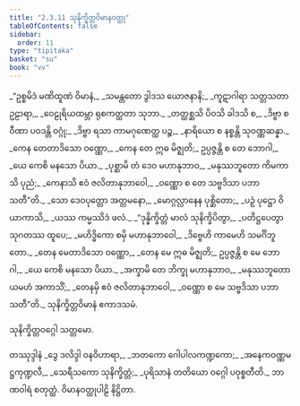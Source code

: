 ```yaml
---
title: "2.3.11 သုနိက္ခိတ္တဝိမာနဝတ္ထု"
tableOfContents: false
sidebar:
  order: 11
type: "tipitaka"
basket: "su"
book: "vv"
---
```



<DynamicBreadcrumb />

<Division number="1282" book="vv" e="ch" v="19" p="124">

<Paragraph number="1136" type="verses" book="vv">
_“ဥစ္စမိဒံ မဏိထူဏံ ဝိမာနံ,_  
_သမန္တတော ဒွါဒသ ယောဇနာနိ;_  
_ကူဋာဂါရာ သတ္တသတာ ဥဠာရာ,_  
_ဝေဠုရိယထမ္ဘာ ရုစကတ္ထတာ သုဘာ._  

</Paragraph>

</Division>
<Division number="1283" book="vv" e="ch" v="19" p="124">

<Paragraph number="1137" type="verses" book="vv">
_တတ္ထစ္ဆသိ ပိဝသိ ခါဒသိ စ,_  
_ဒိဗ္ဗာ စ ဝီဏာ ပဝဒန္တိ ဝဂ္ဂုံ;_  
_ဒိဗ္ဗာ ရသာ ကာမဂုဏေတ္ထ ပဉ္စ,_  
_နာရိယော စ နစ္စန္တိ သုဝဏ္ဏဆန္နာ._  

</Paragraph>

</Division>
<Division number="1284" book="vv" e="ch" v="19" p="124">

<Paragraph number="1138" type="verses" book="vv">
_ကေန တေတာဒိသော ဝဏ္ဏော,_  
_ကေန တေ ဣဓ မိဇ္ဈတိ;_  
ဥပ္ပဇ္ဇန္တိ စ တေ ဘောဂါ,_  
_ယေ ကေစိ မနသော ပိယာ._  

</Paragraph>

</Division>
<Division number="1285" book="vv" e="ch" v="19" p="125">

<Paragraph number="1139" type="verses" book="vv">
_ပုစ္ဆာမိ တံ ဒေဝ မဟာနုဘာဝ,_  
_မနုဿဘူတော ကိမကာသိ ပုညံ;_  
_ကေနာသိ ဧဝံ ဇလိတာနုဘာဝေါ,_  
_ဝဏ္ဏော စ တေ သဗ္ဗဒိသာ ပဘာသတီ”တိ._  

</Paragraph>

</Division>
<Division number="1286" book="vv" e="ch" v="19" p="125">

<Paragraph number="1140" type="verses" book="vv">
_သော ဒေဝပုတ္တော အတ္တမနော,_  
_မောဂ္ဂလ္လာနေန ပုစ္ဆိတော;_  
_ပဉှံ ပုဋ္ဌော ဝိယာကာသိ,_  
_ယဿ ကမ္မဿိဒံ ဖလံ._  

</Paragraph>

</Division>
<Division number="1287" book="vv" e="ch" v="19" p="125">

<Paragraph number="1141" type="verses" book="vv">
_“ဒုန္နိက္ခိတ္တံ မာလံ သုနိက္ခိပိတွာ,_  
_ပတိဋ္ဌပေတွာ သုဂတဿ ထူပေ;_  
_မဟိဒ္ဓိကော စမှိ မဟာနုဘာဝေါ,_  
_ဒိဗ္ဗေဟိ ကာမေဟိ သမင်္ဂိဘူတော._  

</Paragraph>

</Division>
<Division number="1288" book="vv" e="ch" v="19" p="125">

<Paragraph number="1142" type="verses" book="vv">
_တေန မေတာဒိသော ဝဏ္ဏော,_  
_တေန မေ ဣဓ မိဇ္ဈတိ;_  
ဥပ္ပဇ္ဇန္တိ စ မေ ဘောဂါ,_  
_ယေ ကေစိ မနသော ပိယာ._  

</Paragraph>

</Division>
<Division number="1289" book="vv" e="ch" v="19" p="125">

<Paragraph number="1143" type="verses" book="vv">
_အက္ခာမိ တေ ဘိက္ခု မဟာနုဘာဝ,_  
_မနုဿဘူတော ယမဟံ အကာသိံ;_  
_တေနမှိ ဧဝံ ဇလိတာနုဘာဝေါ,_  
_ဝဏ္ဏော စ မေ သဗ္ဗဒိသာ ပဘာသတီ”တိ._  


</Paragraph>
</Division>

<Paragraph number="1144" type="center" book="vv">
သုနိက္ခိတ္တဝိမာနံ ဧကာဒသမံ.

  
သုနိက္ခိတ္တဝဂ္ဂေါ သတ္တမော.



</Paragraph>

<Paragraph number="1145" type="center" book="vv">
တဿုဒ္ဒါနံ


</Paragraph>

<Paragraph number="1146" type="verses" book="vv">
_ဒွေ ဒလိဒ္ဒါ ဝနဝိဟာရာ,_  
_ဘတကော ဂေါပါလကဏ္ဍကော;_  
_အနေကဝဏ္ဏမဋ္ဌကုဏ္ဍလီ,_  
_သေရီသကော သုနိက္ခိတ္တံ;_  
_ပုရိသာနံ တတိယော ဝဂ္ဂေါ ပဝုစ္စတီတိ._  


</Paragraph>

<Paragraph number="1147" type="center" book="vv">
ဘာဏဝါရံ စတုတ္ထံ.



</Paragraph>

<Paragraph number="1148" type="center" book="vv">
ဝိမာနဝတ္ထုပါဠိ နိဋ္ဌိတာ.
</Paragraph>